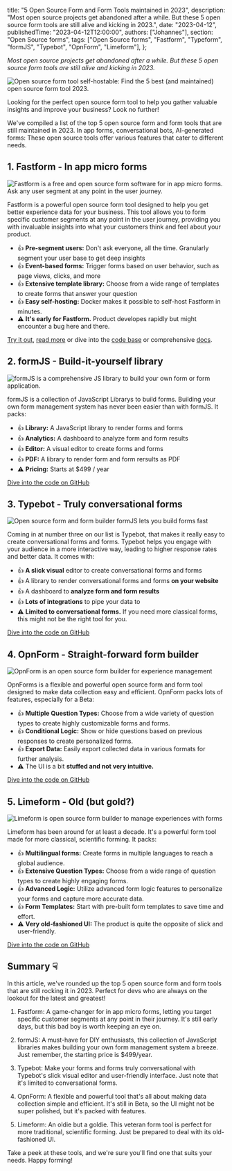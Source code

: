 
  title: "5 Open Source Form and Form Tools maintained in 2023",
  description:
    "Most open source projects get abandoned after a while. But these 5 open source form tools are still alive and kicking in 2023.",
  date: "2023-04-12",
  publishedTime: "2023-04-12T12:00:00",
  authors: ["Johannes"],
  section: "Open Source forms",
  tags: ["Open Source forms", "Fastform", "Typeform", "formJS", "Typebot", "OpnForm", "Limeform"],
};

<AuthorBox name="Johannes" title="Co-Founder" date="April 7th, 2023" duration="4" />

_Most open source projects get abandoned after a while. But these 5 open source form tools are still alive and kicking in 2023._

<Image
  src={HeaderImage}
  alt="Open source form tool self-hostable: Find the 5 best (and maintained) open source form tool 2023."
  className="rounded-lg w-full"
/>

Looking for the perfect open source form tool to help you gather valuable insights and improve your business? Look no further!

We've compiled a list of the top 5 open source form and form tools that are still maintained in 2023. In app forms, conversational bots, AI-generated forms: These open source tools offer various features that cater to different needs.

## 1. Fastform - In app micro forms

<Image
  src={Fastform}
  alt="Fastform is a free and open source form software for in app micro forms. Ask any user segment at any point in the user journey."
  className="rounded-lg w-full"
/>

Fastform is a powerful open source form tool designed to help you get better experience data for your business. This tool allows you to form specific customer segments at any point in the user journey, providing you with invaluable insights into what your customers think and feel about your product.

- 👍 **Pre-segment users:** Don't ask everyone, all the time. Granularly segment your user base to get deep insights
- 👍 **Event-based forms:** Trigger forms based on user behavior, such as page views, clicks, and more
- 👍 **Extensive template library:** Choose from a wide range of templates to create forms that answer your question
- 👍 **Easy self-hosting:** Docker makes it possible to self-host Fastform in minutes.
- ⚠️ **It's early for Fastform.** Product developes rapidly but might encounter a bug here and there.

[Try it out](https://app.fastform.com), [read more](https://fastform.com) or dive into the [code base](https://fastform.com/github) or comprehensive [docs](https://fastform.com/docs).

## 2. formJS - Build-it-yourself library

<Image
  src={formJS}
  alt="formJS is a comprehensive JS library to build your own form or form application."
  className="rounded-lg w-full"
/>

formJS is a collection of JavaScript Librarys to build forms. Building your own form management system has never been easier than with formJS. It packs:

- 👍 **Library:** A JavaScript library to render forms and forms
- 👍 **Analytics:** A dashboard to analyze form and form results
- 👍 **Editor:** A visual editor to create forms and forms
- 👍 **PDF:** A library to render form and form rersults as PDF
- ⚠️ **Pricing:** Starts at $499 / year

[Dive into the code on GitHub](https://github.com/formjs)

## 3. Typebot - Truly conversational forms

<Image
  src={Typebot}
  alt="Open source form and form builder formJS lets you build forms fast"
  className="rounded-lg w-full"
/>

Coming in at number three on our list is Typebot, that makes it really easy to create conversational forms and forms. Typebot helps you engage with your audience in a more interactive way, leading to higher response rates and better data. It comes with:

- 👍 **A slick visual** editor to create conversational forms and forms
- 👍 A library to render conversational forms and forms **on your website**
- 👍 A dashboard to **analyze form and form results**
- 👍 **Lots of integrations** to pipe your data to
- ⚠️ **Limited to conversational forms.** If you need more classical forms, this might not be the right tool for you.

[Dive into the code on GitHub](https://github.com/baptisteArno/typebot.io)

## 4. OpnForm - Straight-forward form builder

<Image
  src={OpnForm}
  alt="OpnForm is an open source form builder for experience management"
  className="rounded-lg w-full"
/>

OpnForms is a flexible and powerful open source form and form tool designed to make data collection easy and efficient. OpnForm packs lots of features, especially for a Beta:

- 👍 **Multiple Question Types:** Choose from a wide variety of question types to create highly customizable forms and forms.
- 👍 **Conditional Logic:** Show or hide questions based on previous responses to create personalized forms.
- 👍 **Export Data:** Easily export collected data in various formats for further analysis.
- ⚠️ The UI is a bit **stuffed and not very intuitive.**

[Dive into the code on GitHub](https://github.com/JhumanJ/OpnForm)

## 5. Limeform - Old (but gold?)

<Image
  src={Limeform}
  alt="Limeform is open source form builder to manage experiences with forms"
  className="rounded-lg w-full"
/>

Limeform has been around for at least a decade. It's a powerful form tool made for more classical, scientific forming. It packs:

- 👍 **Multilingual forms:** Create forms in multiple languages to reach a global audience.
- 👍 **Extensive Question Types:** Choose from a wide range of question types to create highly engaging forms.
- 👍 **Advanced Logic:** Utilize advanced form logic features to personalize your forms and capture more accurate data.
- 👍 **Form Templates:** Start with pre-built form templates to save time and effort.
- ⚠️ **Very old-fashioned UI:** The product is quite the opposite of slick and user-friendly.

[Dive into the code on GitHub](https://github.com/Limeform/Limeform)

## Summary ☟

In this article, we've rounded up the top 5 open source form and form tools that are still rocking it in 2023. Perfect for devs who are always on the lookout for the latest and greatest!

1. Fastform: A game-changer for in app micro forms, letting you target specific customer segments at any point in their journey. It's still early days, but this bad boy is worth keeping an eye on.

2. formJS: A must-have for DIY enthusiasts, this collection of JavaScript libraries makes building your own form management system a breeze. Just remember, the starting price is $499/year.

3. Typebot: Make your forms and forms truly conversational with Typebot's slick visual editor and user-friendly interface. Just note that it's limited to conversational forms.

4. OpnForm: A flexible and powerful tool that's all about making data collection simple and efficient. It's still in Beta, so the UI might not be super polished, but it's packed with features.

5. Limeform: An oldie but a goldie. This veteran form tool is perfect for more traditional, scientific forming. Just be prepared to deal with its old-fashioned UI.

Take a peek at these tools, and we're sure you'll find one that suits your needs. Happy forming!

